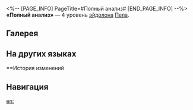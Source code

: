 <%-- [PAGE_INFO]
PageTitle=#Полный анализ#
[END_PAGE_INFO] --%>
{{Эйдолон Инфобокс
|Название         = Полный анализ
|Изображение      = Эйдолон Полный анализ.png
|Персонаж         = Пела
|Уровень          = 4
|Длительность     = 
|Описание         = Использование навыка имеет {{Доп эффект|базовый шанс}} 100% понизить ледяное сопротивление цели на 12% на 2 хода.
|Свойство1        = 
|Масштабирование1 = 
}}
'''«Полный анализ»''' — 4 уровень [[эйдолон]]а [[Пела]].

==Галерея==
{{Галерея|position=left|captionalign=center
|Персонаж Пела Эйдолон 4.png|Осколок Эйдолона
}}

==На других языках==
{{На других языках
|en   = Full Analysis
|zhs  = 完全剖析
|zht  = 完全剖析
|ja   = {{Rubi|完全解析|かんぜんかいせき}}
|ko   = 완벽 해부
|es   = Análisis completo
|fr   = Analyse complète
|ru   = Полный анализ
|th   = Full Analysis
|vi   = Phân Tích Đầy Đủ
|de   = Vollständige Analyse
|id   = Full Analysis
|pt   = Análise Completa
}}

==История изменений
{{История изменений|3.5}}

==Навигация==
{{Навык Навбокс|Пела}}

[[en:]]